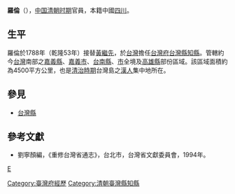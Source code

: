 {{Otheruses|羅倫}}
'''羅倫'''（{{bd|？||？|catIdx=L羅}}），[[清朝|中国清朝时期]]官員，本籍中國[[四川|四川]]。

== 生平 ==
羅倫於1788年（乾隆53年）接替[[黃繼先|黃繼先]]，於[[台灣|台灣]]擔任[[台灣府|台灣府]][[臺灣縣_(1684年－1887年)|台灣縣]][[知縣|知縣]]。管轄約今[[台灣|台灣]]南部之[[嘉義縣|嘉義縣]]、[[嘉義市|嘉義市]]、[[台南縣|台南縣]]、[[台南市|市]]全境及[[高雄縣|高雄縣]]部份區域。該區域面積約為4500平方公里，也是[[台灣清治時期|清治時期]]台灣島之[[漢人|漢人]]集中地所在。

==參見==
*[[台灣縣|台灣縣]]

==參考文獻==
*劉寧顏編，《重修台灣省通志》，台北市，台灣省文獻委員會，1994年。

{{start box}}
{{s-off}}
{{s-before|[[黃繼先|黃繼先]]}}
{{s-title|[[台灣府|台灣府]][[台灣縣|台灣縣]][[知縣|知縣]] |1788年上任}}
{{s-after|[[仇賦苹|仇賦苹]]}}
{{s-before|[[嚴榕照|嚴榕照]]}}
{{s-title|[[台灣府經歷|台灣府經歷]]|1786年上任}}
{{s-after|[[周書鳳|周書鳳]]}}
{{end box}}

[[Category:臺灣府經歷|Category:臺灣府經歷]]
[[Category:清朝臺灣縣知縣|Category:清朝臺灣縣知縣]]
[[category:罗姓|E]]